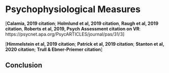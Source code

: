 # Psychophysiological Measures {#psychophysiological}

[**Calamia, 2019 citation**; **Holmlund et al, 2019 citation**, **Raugh et al, 2019 citation**, **Roberts et al, 2019, Psych Assessment citation on VR**: https://psycnet.apa.org/PsycARTICLES/journal/pas/31/3]

[**Himmelstein et al, 2019 citation**; **Patrick et al, 2019 citation**; **Stanton et al, 2020 citation**; **Trull & Ebner-Priemer citation**]

## Conclusion